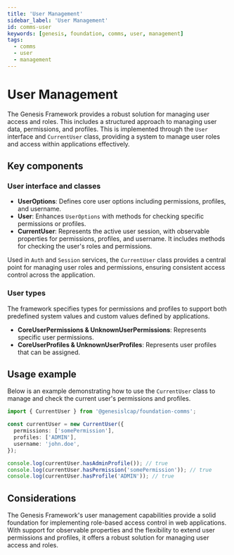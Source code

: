 ```yaml
---
title: 'User Management'
sidebar_label: 'User Management'
id: comms-user
keywords: [genesis, foundation, comms, user, management]
tags:
  - comms
  - user
  - management
---
```


# User Management 

The Genesis Framework provides a robust solution for managing user access and roles. This includes a structured approach to managing user data, permissions, and profiles. This is implemented through the `User` interface and `CurrentUser` class, providing a system to manage user roles and access within applications effectively.

## Key components

### User interface and classes

- **UserOptions**: Defines core user options including permissions, profiles, and username.
- **User**: Enhances `UserOptions` with methods for checking specific permissions or profiles.
- **CurrentUser**: Represents the active user session, with observable properties for permissions, profiles, and username. It includes methods for checking the user's roles and permissions.

Used in `Auth` and `Session` services, the `CurrentUser` class provides a central point for managing user roles and permissions, ensuring consistent access control across the application.

### User types

The framework specifies types for permissions and profiles to support both predefined system values and custom values defined by applications.

- **CoreUserPermissions & UnknownUserPermissions**: Represents specific user permissions.
- **CoreUserProfiles & UnknownUserProfiles**: Represents user profiles that can be assigned.

## Usage example

Below is an example demonstrating how to use the `CurrentUser` class to manage and check the current user's permissions and profiles.

```typescript
import { CurrentUser } from '@genesislcap/foundation-comms';

const currentUser = new CurrentUser({
  permissions: ['somePermission'],
  profiles: ['ADMIN'],
  username: 'john.doe',
});

console.log(currentUser.hasAdminProfile()); // true
console.log(currentUser.hasPermission('somePermission')); // true
console.log(currentUser.hasProfile('ADMIN')); // true
```

## Considerations

The Genesis Framework's user management capabilities provide a solid foundation for implementing role-based access control in web applications. With support for observable properties and the flexibility to extend user permissions and profiles, it offers a robust solution for managing user access and roles.
